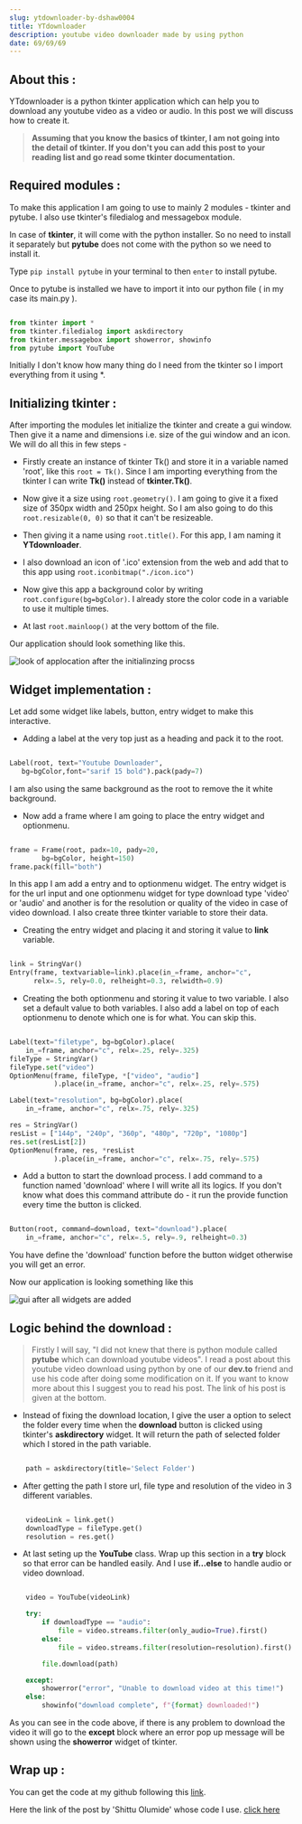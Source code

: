 ```yaml
---
slug: ytdownloader-by-dshaw0004
title: YTdownloader
description: youtube video downloader made by using python
date: 69/69/69
---
```


## About this :

YTdownloader is a python tkinter application which can help you to download any youtube video as a video or audio. In this post we will discuss how to create it.

> **Assuming that you know the basics of tkinter, I am not going into the detail of tkinter. If you don't you can add this post to your reading list and go read some tkinter documentation.**

## Required modules :

To make this application I am going to use to mainly 2 modules - tkinter and pytube. I also use tkinter's filedialog and messagebox module.

In case of **tkinter**, it will come with the python installer. So no need to install it separately but **pytube** does not come with the python so we need to install it.

Type `pip install pytube` in your terminal to then `enter` to install pytube.

Once to pytube is installed we have to import it into our python file ( in my case its main.py ).

```python

from tkinter import *
from tkinter.filedialog import askdirectory
from tkinter.messagebox import showerror, showinfo
from pytube import YouTube


```

Initially I don't know how many thing do I need from the tkinter so I import everything from it using \*.

## Initializing tkinter :

After importing the modules let initialize the tkinter and create a gui window. Then give it a name and dimensions i.e. size of the gui window and an icon. We will do all this in few steps -

- Firstly create an instance of tkinter Tk() and store it in a variable named 'root', like this `root = Tk()`. Since I am importing everything from the tkinter I can write **Tk()** instead of **tkinter.Tk()**.

- Now give it a size using `root.geometry()`. I am going to give it a fixed size of 350px width and 250px height. So I am also going to do this `root.resizable(0, 0)` so that it can't be resizeable.

- Then giving it a name using `root.title()`. For this app, I am naming it **YTdownloader**.

- I also download an icon of '.ico' extension from the web and add that to this app using `root.iconbitmap("./icon.ico")`

- Now give this app a background color by writing `root.configure(bg=bgColor)`. I already store the color code in a variable to use it multiple times.

- At last `root.mainloop()` at the very bottom of the file.

Our application should look something like this.

![look of applocation after the initialinzing procss](https://dev-to-uploads.s3.amazonaws.com/uploads/articles/d64toocvre4gynlyjk16.png)

## Widget implementation :

Let add some widget like labels, button, entry widget to make this interactive.

- Adding a label at the very top just as a heading and pack it to the root.

```py

Label(root, text="Youtube Downloader",
   bg=bgColor,font="sarif 15 bold").pack(pady=7)


```

I am also using the same background as the root to remove the it white background.

- Now add a frame where I am going to place the entry widget and optionmenu.

```python

frame = Frame(root, padx=10, pady=20,
        bg=bgColor, height=150)
frame.pack(fill="both")


```

In this app I am add a entry and to optionmenu widget. The entry widget is for the url input and one optionmenu widget for type download type 'video' or 'audio' and another is for the resolution or quality of the video in case of video download. I also create three tkinter variable to store their data.

- Creating the entry widget and placing it and storing it value to **link** variable.

```python

link = StringVar()
Entry(frame, textvariable=link).place(in_=frame, anchor="c",
      relx=.5, rely=0.0, relheight=0.3, relwidth=0.9)


```

- Creating the both optionmenu and storing it value to two variable. I also set a default value to both variables. I also add a label on top of each optionmenu to denote which one is for what. You can skip this.

```python

Label(text="filetype", bg=bgColor).place(
    in_=frame, anchor="c", relx=.25, rely=.325)
fileType = StringVar()
fileType.set("video")
OptionMenu(frame, fileType, *["video", "audio"]
           ).place(in_=frame, anchor="c", relx=.25, rely=.575)

Label(text="resolution", bg=bgColor).place(
    in_=frame, anchor="c", relx=.75, rely=.325)

res = StringVar()
resList = ["144p", "240p", "360p", "480p", "720p", "1080p"]
res.set(resList[2])
OptionMenu(frame, res, *resList
           ).place(in_=frame, anchor="c", relx=.75, rely=.575)


```

- Add a button to start the download process. I add command to a function named 'download' where I will write all its logics. If you don't know what does this command attribute do - it run the provide function every time the button is clicked.

```python

Button(root, command=download, text="download").place(
    in_=frame, anchor="c", relx=.5, rely=.9, relheight=0.3)


```

You have define the 'download' function before the button widget otherwise you will get an error.

Now our application is looking something like this

![gui after all widgets are added](https://dev-to-uploads.s3.amazonaws.com/uploads/articles/1k54uutksw00wcj46oph.png)

## Logic behind the download :

> Firstly I will say, "I did not knew that there is python module called **pytube** which can download youtube videos". I read a post about this youtube video download using python by one of our **dev.to** friend and use his code after doing some modification on it. If you want to know more about this I suggest you to read his post. The link of his post is given at the bottom.

- Instead of fixing the download location, I give the user a option to select the folder every time when the **download** button is clicked using tkinter's **askdirectory** widget. It will return the path of selected folder which I stored in the path variable.

```python

    path = askdirectory(title='Select Folder')


```

- After getting the path I store url, file type and resolution of the video in 3 different variables.

```python

    videoLink = link.get()
    downloadType = fileType.get()
    resolution = res.get()


```

- At last seting up the **YouTube** class. Wrap up this section in a **try** block so that error can be handled easily. And I use **if...else** to handle audio or video download.

```python

    video = YouTube(videoLink)

    try:
        if downloadType == "audio":
            file = video.streams.filter(only_audio=True).first()
        else:
            file = video.streams.filter(resolution=resolution).first()

        file.download(path)

    except:
        showerror("error", "Unable to download video at this time!")
    else:
        showinfo("download complete", f"{format} downloaded!")


```

As you can see in the code above, if there is any problem to download the video it will go to the **except** block where an error pop up message will be shown using the **showerror** widget of tkinter.

## Wrap up :

You can get the code at my github following this [link](https://github.com/dshaw0004/youtube-video-downloader).

Here the link of the post by 'Shittu Olumide' whose code I use.
[click here](https://dev.to/shittu_olumide_/how-to-download-youtube-music-and-videos-with-python-37k5)
